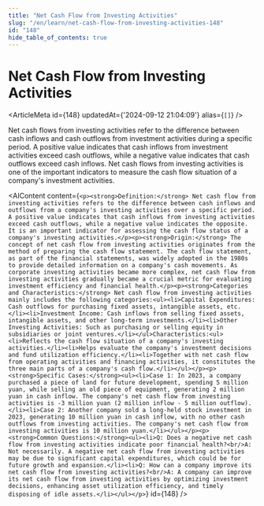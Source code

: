 ```yaml
---
title: "Net Cash Flow from Investing Activities"
slug: "/en/learn/net-cash-flow-from-investing-activities-148"
id: "148"
hide_table_of_contents: true
---
```



# Net Cash Flow from Investing Activities

<ArticleMeta id={148} updatedAt={'2024-09-12 21:04:09'} alias={`[]`} />
<div className='border-solid border-b border-t-0 my-4 border-[var(--ifm-color-gray-300)]' />

Net cash flows from investing activities refer to the difference between cash inflows and cash outflows from investment activities during a specific period. A positive value indicates that cash inflows from investment activities exceed cash outflows, while a negative value indicates that cash outflows exceed cash inflows. Net cash flows from investing activities is one of the important indicators to measure the cash flow situation of a company's investment activities.

<AIContent content={`<p><strong>Definition:</strong> Net cash flow from investing activities refers to the difference between cash inflows and outflows from a company's investing activities over a specific period. A positive value indicates that cash inflows from investing activities exceed cash outflows, while a negative value indicates the opposite. It is an important indicator for assessing the cash flow status of a company's investing activities.</p><p><strong>Origin:</strong> The concept of net cash flow from investing activities originates from the method of preparing the cash flow statement. The cash flow statement, as part of the financial statements, was widely adopted in the 1980s to provide detailed information on a company's cash movements. As corporate investing activities became more complex, net cash flow from investing activities gradually became a crucial metric for evaluating investment efficiency and financial health.</p><p><strong>Categories and Characteristics:</strong> Net cash flow from investing activities mainly includes the following categories:<ul><li>Capital Expenditures: Cash outflows for purchasing fixed assets, intangible assets, etc.</li><li>Investment Income: Cash inflows from selling fixed assets, intangible assets, and other long-term investments.</li><li>Other Investing Activities: Such as purchasing or selling equity in subsidiaries or joint ventures.</li></ul>Characteristics:<ul><li>Reflects the cash flow situation of a company's investing activities.</li><li>Helps evaluate the company's investment decisions and fund utilization efficiency.</li><li>Together with net cash flow from operating activities and financing activities, it constitutes the three main parts of a company's cash flow.</li></ul></p><p><strong>Specific Cases:</strong><ul><li>Case 1: In 2023, a company purchased a piece of land for future development, spending 5 million yuan, while selling an old piece of equipment, generating 2 million yuan in cash inflow. The company's net cash flow from investing activities is -3 million yuan (2 million inflow - 5 million outflow).</li><li>Case 2: Another company sold a long-held stock investment in 2023, generating 10 million yuan in cash inflow, with no other cash outflows from investing activities. The company's net cash flow from investing activities is 10 million yuan.</li></ul></p><p><strong>Common Questions:</strong><ul><li>Q: Does a negative net cash flow from investing activities indicate poor financial health?<br/>A: Not necessarily. A negative net cash flow from investing activities may be due to significant capital expenditures, which could be for future growth and expansion.</li><li>Q: How can a company improve its net cash flow from investing activities?<br/>A: A company can improve its net cash flow from investing activities by optimizing investment decisions, enhancing asset utilization efficiency, and timely disposing of idle assets.</li></ul></p>`} id={148} />
